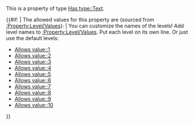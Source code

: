 This is a property of type [[Has type::Text]].

{{#if:{{Set validation}}<!-- If the /Values page has contents -->|<!-- then -->
The allowed values for this property are (sourced from [[:Property:Level/Values]]):
{{Set validation}}
|<!-- else -->
You can customize the names of the levels! Add level names to [[:Property:Level/Values]]. Put each level on its own line. Or just use the default levels:
* [[Allows value::1]]
* [[Allows value::2]]
* [[Allows value::3]]
* [[Allows value::4]]
* [[Allows value::5]]
* [[Allows value::6]]
* [[Allows value::7]]
* [[Allows value::8]]
* [[Allows value::9]]
* [[Allows value::10]]
}}
